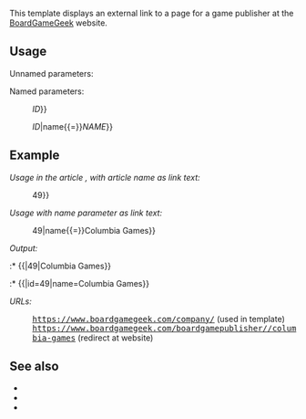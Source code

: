 {{Documentation subpage}}
<!-- Place categories where indicated at the bottom of this page and interwikis at Wikidata -->
{{Template shortcut|bgg publisher}}

This template displays an external link to a page for a game publisher at the [[BoardGameGeek]] website.

== Usage ==
Unnamed parameters:
: {{tlc|{{BASEPAGENAME}}|<var>ID</var>}}
: {{tlc|{{BASEPAGENAME}}|<var>ID</var>|<var>NAME</var>}}
: {{tlc|{{BASEPAGENAME}}|<var>ID</var>|<var>NAME</var>|<var>ID2</var>|<var>NAME2</var>}}
: {{tlc|{{BASEPAGENAME}}|<var>ID</var>|<var>NAME</var>|<var>ID2</var>|<var>NAME2</var>|<var>ID3</var>|<var>NAME3</var>}}

Named parameters:
: {{tlc|{{BASEPAGENAME}}|id{{=}}<var>ID</var>}}
: {{tlc|{{BASEPAGENAME}}|id{{=}}<var>ID</var>|name{{=}}<var>NAME</var>}}

== Example ==
''Usage in the article {{tsl|en|Columbia Games||Columbia Games}}, with article name as link text:''
: {{tlc|a=1|{{BASEPAGENAME}}|49}}
: {{tlc|a=1|{{BASEPAGENAME}}|id{{=}}49}}

''Usage with name parameter as link text:''
: {{tlc|a=1|{{BASEPAGENAME}}|49|Columbia Games}}
: {{tlc|a=1|{{BASEPAGENAME}}|id{{=}}49|name{{=}}Columbia Games}}

''Output:''
:* {{{{BASEPAGENAME}}|49|Columbia Games}}
:* {{{{BASEPAGENAME}}|id=49|name=Columbia Games}}

''URLs:''
: <kbd>[https://www.boardgamegeek.com/company/49 https://www.boardgamegeek.com/company/{{hilite|49}}]</kbd> (used in template)
: <kbd>[https://www.boardgamegeek.com/boardgamepublisher/49/columbia-games https://www.boardgamegeek.com/boardgamepublisher/{{hilite|49}}/columbia-games]</kbd> (redirect at website)

== See also ==
* {{tl|BoardGameGeek designer}}
* {{tl|BoardGameGeek wiki}}
* {{tl|BoardGameGeek title}}

<includeonly>{{sandbox other||
<!-- Categories below this line; interwikis at Wikidata -->
[[Category:圖版遊戲模板]]
[[Category:游戏外部链接模板]]

}}</includeonly>